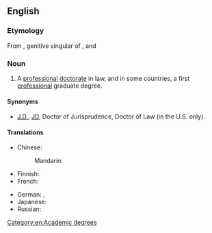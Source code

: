==English==

===Etymology===
From {{etyl|la|en}} {{term|juris||lang=la}}, genitive singular of {{term|jus||lang=la|law}}, and {{term|doctor||lang=la|teacher}}

===Noun===
{{wikipedia}}
{{en-noun|sg=[[juris|Juris]] [[Doctor]]}}

# A [[professional]] [[doctorate]] in law, and in some countries, a first [[professional]] graduate degree. 

====Synonyms====
* [[J.D.]], [[JD]], Doctor of Jurisprudence, Doctor of Law (in the U.S. only).

====Translations====
{{trans-top|professional doctorate in law}}
* Chinese:
*: Mandarin: {{t|zh|法律博士|tr=fǎlǜ bóshì|sc=Hani}}
* Finnish: {{t-|fi|oikeustieteen tohtori}}
* French: {{t-|fr|docteur en droit|m}}
{{trans-mid}}
* German: {{qualifier|USA}} {{t-|de|Juris Doctor|m}}, {{t-|de|Doktor der Rechte|m}}
* Japanese: {{t-|ja|法務博士|tr=ほうむはくし, hōmu hakushi|sc=Jpan}}
* Russian: {{t-|ru|доктор юридических наук|m|tr=dóktor juridíčeskix naúk|sc=Cyrl}}
{{trans-bottom}}

[[Category:en:Academic degrees]]